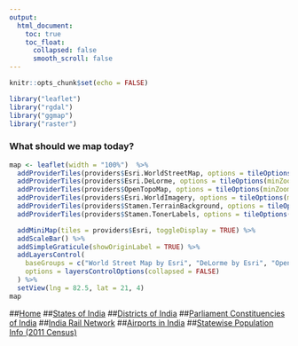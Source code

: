 ```yaml
---
output:
  html_document:
    toc: true
    toc_float:
      collapsed: false
      smooth_scroll: false
---
```


<style>
    body .main-container {
        max-width: 100%;
        padding: 0;
        margin: 0;
    }
</style>

```r
knitr::opts_chunk$set(echo = FALSE)
```

```r
library("leaflet")
library("rgdal")
library("ggmap")
library("raster")
```

### What should we map today?

```r
map <- leaflet(width = "100%")  %>%
  addProviderTiles(providers$Esri.WorldStreetMap, options = tileOptions(minZoom=2, maxZoom=18), group = "World Street Map by Esri") %>%
  addProviderTiles(providers$Esri.DeLorme, options = tileOptions(minZoom=2, maxZoom=18), group = "DeLorme by Esri") %>%
  addProviderTiles(providers$OpenTopoMap, options = tileOptions(minZoom=2, maxZoom=18), group = "Open Topological Map") %>%
  addProviderTiles(providers$Esri.WorldImagery, options = tileOptions(minZoom=2, maxZoom=18), group = "Sattelite Imagery by Esri") %>%
  addProviderTiles(providers$Stamen.TerrainBackground, options = tileOptions(minZoom=2, maxZoom=14), group = "Terrain by Stamen") %>%
  addProviderTiles(providers$Stamen.TonerLabels, options = tileOptions(minZoom=2, maxZoom=14), group = "Toner Labels by Stamen") %>%

  addMiniMap(tiles = providers$Esri, toggleDisplay = TRUE) %>% 
  addScaleBar() %>%
  addSimpleGraticule(showOriginLabel = TRUE) %>% 
  addLayersControl(
    baseGroups = c("World Street Map by Esri", "DeLorme by Esri", "Open Topological Map", "Terrain by Stamen", "Sattelite Imagery by Esri", "Toner Labels by Stamen"),
    options = layersControlOptions(collapsed = FALSE)
  ) %>%
  setView(lng = 82.5, lat = 21, 4)
map
```

##[Home](index.html)
##[States of India](statesofindia.html)
##[Districts of India](districtsofindia.html)
##[Parliament Constituencies of India](parliamentconstituencies.html)
##[India Rail Network](indianrailwaynetwork.html)
##[Airports in India](indianairports.html)
##[Statewise Population Info (2011 Census)](populationdata.html)
